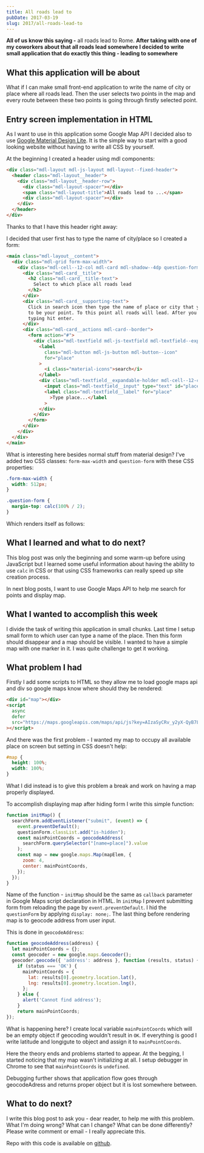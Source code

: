 ```yaml
---
title: All roads lead to
pubDate: 2017-03-19
slug: 2017/all-roads-lead-to
---
```



**All of us know this saying -** all roads lead to Rome. **After taking
with one of my coworkers about that all roads lead somewhere I decided
to write small application that do exactly this thing - leading to
somewhere**

## What this application will be about

What if I can make small front-end application to write the name of
city or place where all roads lead. Then the user selects two points in
the map and every route between these two points is going through
firstly selected point.

## Entry screen implementation in HTML

As I want to use in this application some Google Map API I decided also
to use [Google Material Design Lite](https://getmdl.io/). It is the simple
way to start with a good looking website without having to write all CSS
by yourself.

At the beginning I created a header using mdl components:

```html
<div class="mdl-layout mdl-js-layout mdl-layout--fixed-header">
  <header class="mdl-layout__header">
    <div class="mdl-layout__header-row">
      <div class="mdl-layout-spacer"></div>
      <span class="mdl-layout-title">All roads lead to ...</span>
      <div class="mdl-layout-spacer"></div>
    </div>
  </header>
</div>
```

Thanks to that I have this header right away:

<BlogPostImage src="2017-03-19-header" alt="My application header" />

I decided that user first has to type the name of city/place so I
created a form:

```html
<main class="mdl-layout__content">
  <div class="mdl-grid form-max-width">
    <div class="mdl-cell--12-col mdl-card mdl-shadow--4dp question-form">
      <div class="mdl-card__title">
        <h2 class="mdl-card__title-text">
          Select to which place all roads lead
        </h2>
      </div>
      <div class="mdl-card__supporting-text">
        Click in search icon then type the name of place or city that you want
        to be your point. To this point all roads will lead. After you finish
        typing hit enter.
      </div>
      <div class="mdl-card__actions mdl-card--border">
        <form action="#">
          <div class="mdl-textfield mdl-js-textfield mdl-textfield--expandable">
            <label
              class="mdl-button mdl-js-button mdl-button--icon"
              for="place"
            >
              <i class="material-icons">search</i>
            </label>
            <div class="mdl-textfield__expandable-holder mdl-cell--12-col">
              <input class="mdl-textfield__input" type="text" id="place" />
              <label class="mdl-textfield__label" for="place"
                >Type place...</label
              >
            </div>
          </div>
        </form>
      </div>
    </div>
  </div>
</main>
```

What is interesting here besides normal stuff from material design? I've
added two CSS classes: `form-max-width` and `question-form` with these
CSS properties:

```css
.form-max-width {
  width: 512px;
}

.question-form {
  margin-top: calc(100% / 2);
}
```

Which renders itself as follows:

<BlogPostImage src="2017-03-19-form" alt="Search form" />

## What I learned and what to do next?

This blog post was only the beginning and some warm-up before using
JavaScript but I learned some useful information about having the
ability to use `calc` in CSS or that using CSS frameworks can really
speed up site creation process.

In next blog posts, I want to use Google Maps API to help me search for
points and display map.

## What I wanted to accomplish this week

I divide the task of writing this application in small chunks. Last time
I setup small form to which user can type a name of the place. Then this
form should disappear and a map should be visible. I wanted to have a
simple map with one marker in it. I was quite challenge to get it
working.

## What problem I had

Firstly I add some scripts to HTML so they allow me to load google maps
api and div so google maps know where should they be rendered:

```html
<div id="map"></div>
<script
  async
  defer
  src="https://maps.googleapis.com/maps/api/js?key=AIzaSyCRv_y2yX-QyB7LcQDZKPYaItS8p3AYEQg&callback=initMap"
></script>
```

And there was the first problem - I wanted my map to occupy all
available place on screen but setting in CSS doesn't help:

```css
#map {
  height: 100%;
  width: 100%;
}
```

What I did instead is to give this problem a break and work on having a
map properly displayed.

To accomplish displaying map after hiding form I write this simple
function:

```javascript
function initMap() {
  searchForm.addEventListener("submit", (event) => {
    event.preventDefault();
    questionForm.classList.add("is-hidden");
    const mainPointCoords = geocodeAddress(
      searchForm.querySelector("[name=place]").value
    );
    const map = new google.maps.Map(mapElem, {
      zoom: 4,
      center: mainPointCoords,
    });
  });
}
```

Name of the function - `initMap` should be the same as `callback`
parameter in Google Maps script declaration in HTML. In `initMap` I
prevent submitting form from reloading the page by
`event.preventDefault`. I hid the `questionForm` by applying
`display: none;`. The last thing before rendering map is to geocode
address from user input.

This is done in `geocodeAddress`:

```javascript
function geocodeAddress(address) {
  let mainPointCoords = {};
  const geocoder = new google.maps.Geocoder();
  geocoder.geocode({ 'address': address }, function (results, status) {
    if (status === 'OK') {
      mainPointCoords = {
        lat: results[0].geometry.location.lat(),
        lng: results[0].geometry.location.lng(),
      };
    } else {
      alert('Cannot find address');
    }
    return mainPointCoords;
});
```

What is happening here? I create local variable `mainPointCoords` which
will be an empty object if geocoding wouldn't result in `OK`. If
everything is good I write latitude and longigute to object and
assign it to `mainPointCoords`.

Here the theory ends and problems started to appear. At the begging, I
started noticing that my map wasn't initializing at all. I setup
debugger in Chrome to see that `mainPointCoords` is `undefined`.

Debugging further shows that application flow goes through geocodeAdress
and returns proper object but it is lost somewhere between.

## What to do next?

I write this blog post to ask you - dear reader, to help me with this
problem. What I'm doing wrong? What can I change? What can be done
differently? Please write comment or email - I really appreciate this.

Repo with this code is available on
[github](https://github.com/krzysztofzuraw/all-roads-lead-to).

